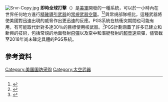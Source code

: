 {{translating|[[:en:Prompt_Global_Strike|:en:Prompt Global Strike]]||tpercent=|time=2021-01-08UTC19:41:23}}
{{Request translation|en|}}
[[File:Srvr-Copy.jpg|thumb]]
'''即時全球打擊'''（{{lang-en|Prompt Global Strike, PGS}}）是[[美軍|美軍]]開發的一種系統，可以於一小時內在世界任何地方進行[[精確導引武器|精確導引武器]]的[[常規武器|常規武器]][[空襲|空襲]]。<ref>{{cite news |first=Elaine |last=Grossman |title=Air Force Proposes New Strike Missile |url=http://www.military.com/features/0,15240,93616,00.html |publisher=[[Military.com|Military.com]] |date=2006-04-08 |accessdate=2012-02-02 |url-status=yes |archiveurl=https://web.archive.org/web/20120130142108/http://www.military.com/features/0,15240,93616,00.html |archivedate=2012-01-30 }}</ref><ref>{{cite news | url=http://timesofindia.indiatimes.com/world/us/In-the-works-A-missile-to-hit-anywhere-in-1-hr/articleshow/5857401.cms | work=[[The_Times_of_India|The Times of India]] | title=In the works: A missile to hit anywhere in 1 hr | date=2010-04-02 | accessdate=2013-06-18 | archive-date=2020-11-09 | archive-url=https://web.archive.org/web/20201109215807/https://timesofindia.indiatimes.com/world/us/In-the-works-A-missile-to-hit-anywhere-in-1-hr/articleshow/5857401.cms | dead-url=no }}</ref>與常規部隊相比，這種武器將使美國對迅速出現的威脅作出更迅速的反應。PGS系統在核衝突期間也可能有用，有可能取代針對多達30％的目標使用核武器。<ref>{{cite web|author=Kristensen, Hans M|url=http://www.fas.org/blog/ssp/2012/08/talks.php|title=Talks at U.S. Strategic Command and University of California San Diego|publisher=[[Federation_of_American_Scientists|Federation of American Scientists]]|date=2012-08-12|accessdate=2015-03-03|archive-date=2013-01-30|archive-url=https://web.archive.org/web/20130130135100/http://www.fas.org/blog/ssp/2012/08/talks.php|dead-url=no}}</ref>PGS計劃涵蓋了許多已建立和新興的技術，包括常規的地面發射[[飛彈|飛彈]]以及空中和潛艇發射的[[超音速|超音速]]飛彈，儘管截至2018年尚未確定具體的PGS系統。

==參考資料==
{{reflist|2}}
{{Weapon-stub}}
[[Category:美国国防采购|Category:美国国防采购]]
[[Category:太空武器|Category:太空武器]]